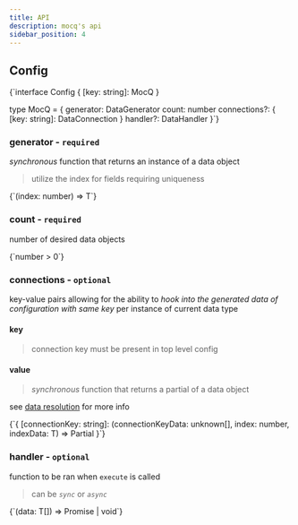 ```yaml
---
title: API
description: mocq's api
sidebar_position: 4
---
```


## Config


<CodeBlock language="ts">
  {`interface Config {
  [key: string]: MocQ<object>
}

type MocQ<T extends object> = {
  generator: DataGenerator<T>
  count: number
  connections?: {
    [key: string]: DataConnection<T>
  }
  handler?: DataHandler<T>
}`}
</CodeBlock>

### generator - `required`

_synchronous_ function that returns an instance of a data object

> utilize the index for fields requiring uniqueness

<CodeBlock language="ts">
  {`(index: number) => T`}
</CodeBlock>

### count - `required`

number of desired data objects

<CodeBlock language="ts">
  {`number > 0`}
</CodeBlock>

### connections - `optional`

key-value pairs allowing for the ability to _hook into the generated data of configuration with same key_ per instance of current data type

#### key
> connection key must be present in top level config

#### value

> _synchronous_ function that returns a partial of a data object

see [data resolution](/docs/#data-resolution) for more info 

<CodeBlock language="ts">
{`{ 
  [connectionKey: string]: (connectionKeyData: unknown[], index: number, indexData: T) => Partial<T>
}`}
</CodeBlock>

### handler - `optional`

function to be ran when `execute` is called

> can be _`sync`_ or _`async`_

<CodeBlock language="ts">
  {`(data: T[]) => Promise<void> | void`}
</CodeBlock>
